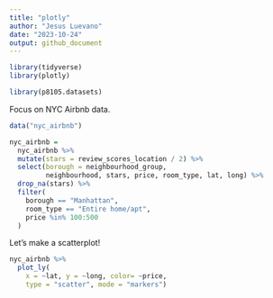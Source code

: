 ```yaml
---
title: "plotly"
author: "Jesus Luevano"
date: "2023-10-24"
output: github_document
---
```


```r
library(tidyverse)
library(plotly)

library(p8105.datasets)
```


Focus on NYC Airbnb data.

```r
data("nyc_airbnb")

nyc_airbnb = 
  nyc_airbnb %>%
  mutate(stars = review_scores_location / 2) %>%
  select(borough = neighbourhood_group,
         neighbourhood, stars, price, room_type, lat, long) %>%
  drop_na(stars) %>%
  filter(
    borough == "Manhattan",
    room_type == "Entire home/apt",
    price %in% 100:500
  )
```

Let's make a scatterplot!

```r
nyc_airbnb %>%
  plot_ly(
    x = ~lat, y = ~long, color= ~price,
    type = "scatter", mode = "markers")
```

